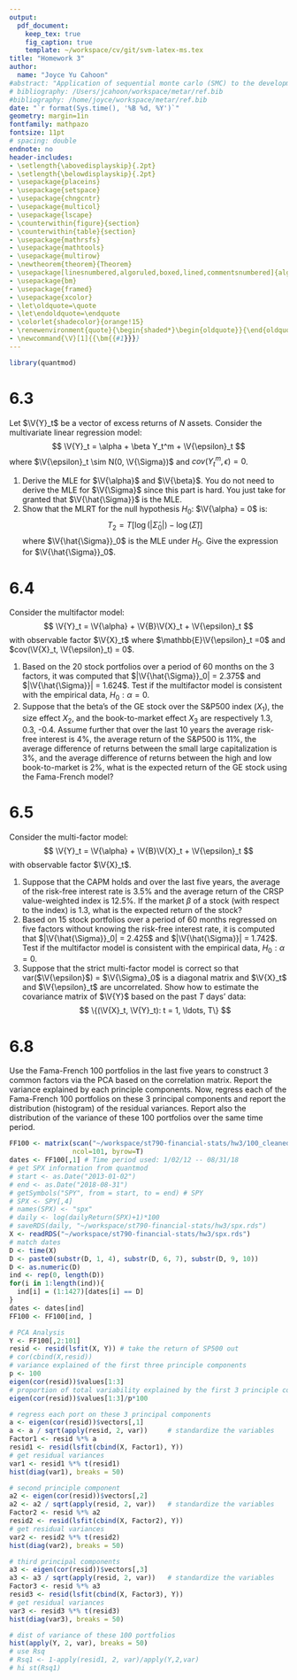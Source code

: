 ```yaml
---
output: 
  pdf_document:
    keep_tex: true
    fig_caption: true
    template: ~/workspace/cv/git/svm-latex-ms.tex
title: "Homework 3"
author: 
  name: "Joyce Yu Cahoon"
#abstract: "Application of sequential monte carlo (SMC) to the development of IM plausibility functions for the Nile."
# bibliography: /Users/jcahoon/workspace/metar/ref.bib
#bibliography: /home/joyce/workspace/metar/ref.bib
date: "`r format(Sys.time(), '%B %d, %Y')`"
geometry: margin=1in
fontfamily: mathpazo
fontsize: 11pt
# spacing: double
endnote: no
header-includes:
- \setlength{\abovedisplayskip}{.2pt}
- \setlength{\belowdisplayskip}{.2pt}
- \usepackage{placeins}
- \usepackage{setspace}
- \usepackage{chngcntr}
- \usepackage{multicol}
- \usepackage{lscape}
- \counterwithin{figure}{section}
- \counterwithin{table}{section}
- \usepackage{mathrsfs}
- \usepackage{mathtools}
- \usepackage{multirow}
- \newtheorem{theorem}{Theorem}
- \usepackage[linesnumbered,algoruled,boxed,lined,commentsnumbered]{algorithm2e} 
- \usepackage{bm}
- \usepackage{framed}
- \usepackage{xcolor}
- \let\oldquote=\quote
- \let\endoldquote=\endquote
- \colorlet{shadecolor}{orange!15}
- \renewenvironment{quote}{\begin{shaded*}\begin{oldquote}}{\end{oldquote}\end{shaded*}}
- \newcommand{\V}[1]{{\bm{{#1}}}}
--- 
```


```r
library(quantmod)
```

# 6.3 
Let $\V{Y}_t$ be a vector of excess returns of $N$ assets. Consider the multivariate linear regression model: 
$$
\V{Y}_t = \alpha + \beta Y_t^m + \V{\epsilon}_t
$$
where $\V{\epsilon}_t \sim N(0, \V{\Sigma})$ and $cov(Y_t^m, \epsilon) = 0$. 

1. Derive the MLE for $\V{\alpha}$ and $\V{\beta}$. You do not need to derive the MLE for $\V{\Sigma}$ since this part is hard. You just take for granted that $\V{\hat{\Sigma}}$ is the MLE.
2. Show that the MLRT for the null hypothesis $H_0$: $\V{\alpha} = 0$ is:
$$
T_2 = T[\log{(|\hat{\Sigma}_0|)} - \log{(\hat{\Sigma})}]
$$
where $\V{\hat{\Sigma}}_0$ is the MLE under $H_0$. Give the expression for $\V{\hat{\Sigma}}_0$. 

\newpage 

# 6.4 
Consider the multifactor model: 
$$
\V{Y}_t = \V{\alpha} + \V{B}\V{X}_t + \V{\epsilon}_t
$$
with observable factor $\V{X}_t$ where $\mathbb{E}\V{\epsilon}_t =0$ and $cov(\V{X}_t, \V{\epsilon}_t) = 0$. 

1. Based on the 20 stock portfolios over a period of 60 months on the 3 factors, it was computed that $|\V{\hat{\Sigma}}_0| = 2.375$ and $|\V{\hat{\Sigma}}| = 1.624$. Test if the multifactor model is consistent with the empirical data, $H_0: \alpha = 0$.
2. Suppose that the beta's of the GE stock over the S&P500 index ($X_1$), the size effect $X_2$, and the book-to-market effect $X_3$ are respectively 1.3, 0.3, -0.4. Assume further that over the last 10 years the average risk-free interest is 4\%, the average return of the S&P500 is 11\%, the average difference of returns between the small large capitalization is 3\%, and the average difference of returns between the high and low book-to-market is 2\%, what is the expected return of the GE stock using the Fama-French model?

\newpage 

# 6.5
Consider the multi-factor model: 
$$
\V{Y}_t = \V{\alpha} + \V{B}\V{X}_t + \V{\epsilon}_t
$$
with observable factor $\V{X}_t$. 

1. Suppose that the CAPM holds and over the last five years, the average of the risk-free interest rate is 3.5\% and the average return of the CRSP value-weighted index is 12.5\%. If the market $\beta$ of a stock (with respect to the index) is 1.3, what is the expected return of the stock? 
2. Based on 15 stock portfolios over a period of 60 months regressed on five factors without knowing the risk-free interest rate, it is computed that $|\V{\hat{\Sigma}}_0| = 2.425$ and $|\V{\hat{\Sigma}}| = 1.742$. Test if the multifactor model is consistent with the empirical data, $H_0: \alpha = 0$.  
3. Suppose that the strict multi-factor model is correct so that var($\V{\epsilon}$) = $\V{\Sigma}_0$ is a diagonal matrix and $\V{X}_t$ and $\V{\epsilon}_t$ are uncorrelated. Show how to estimate the covariance matrix of $\V{Y}$ based on the past $T$ days' data:
$$
\{(\V{X}_t, \V{Y}_t): t = 1, \ldots, T\}
$$

\newpage 

# 6.8 
Use the Fama-French 100 portfolios in the last five years to construct 3 common factors via the PCA based on the correlation matrix. Report the variance explained by each principle components. Now, regress each of the Fama-French 100 portfolios on these 3 principal components and report the distribution (histogram) of the residual variances. Report also the distribution of the variance of these 100 portfolios over the same time period. 

```r
FF100 <- matrix(scan("~/workspace/st790-financial-stats/hw3/100_cleaned.txt"), 
                ncol=101, byrow=T)
dates <- FF100[,1] # Time period used: 1/02/12 -- 08/31/18
# get SPX information from quantmod  
# start <- as.Date("2013-01-02")
# end <- as.Date("2018-08-31")
# getSymbols("SPY", from = start, to = end) # SPY
# SPX <- SPY[,4]
# names(SPX) <- "spx"
# daily <- log(dailyReturn(SPX)+1)*100
# saveRDS(daily, "~/workspace/st790-financial-stats/hw3/spx.rds")
X <- readRDS("~/workspace/st790-financial-stats/hw3/spx.rds")
# match dates 
D <- time(X) 
D <- paste0(substr(D, 1, 4), substr(D, 6, 7), substr(D, 9, 10))
D <- as.numeric(D)
ind <- rep(0, length(D)) 
for(i in 1:length(ind)){
  ind[i] = (1:1427)[dates[i] == D]
}
dates <- dates[ind]
FF100 <- FF100[ind, ]

# PCA Analysis 
Y <- FF100[,2:101]
resid <- resid(lsfit(X, Y)) # take the return of SP500 out
# cor(cbind(X,resid))
# variance explained of the first three principle components
p <- 100
eigen(cor(resid))$values[1:3]
# proportion of total variability explained by the first 3 principle components
eigen(cor(resid))$values[1:3]/p*100

# regress each port on these 3 principal components 
a <- eigen(cor(resid))$vectors[,1]
a <- a / sqrt(apply(resid, 2, var))  	# standardize the variables
Factor1 <- resid %*% a
resid1 <- resid(lsfit(cbind(X, Factor1), Y))
# get residual variances
var1 <- resid1 %*% t(resid1)
hist(diag(var1), breaks = 50)

# second principle component 
a2 <- eigen(cor(resid))$vectors[,2]
a2 <- a2 / sqrt(apply(resid, 2, var))  	# standardize the variables
Factor2 <- resid %*% a2
resid2 <- resid(lsfit(cbind(X, Factor2), Y))
# get residual variances
var2 <- resid2 %*% t(resid2)
hist(diag(var2), breaks = 50)

# third principal components 
a3 <- eigen(cor(resid))$vectors[,3]
a3 <- a3 / sqrt(apply(resid, 2, var))  	# standardize the variables
Factor3 <- resid %*% a3
resid3 <- resid(lsfit(cbind(X, Factor3), Y))
# get residual variances
var3 <- resid3 %*% t(resid3)
hist(diag(var3), breaks = 50)

# dist of variance of these 100 portfolios 
hist(apply(Y, 2, var), breaks = 50) 
# use Rsq 
# Rsq1 <- 1-apply(resid1, 2, var)/apply(Y,2,var)
# hi st(Rsq1)
```
